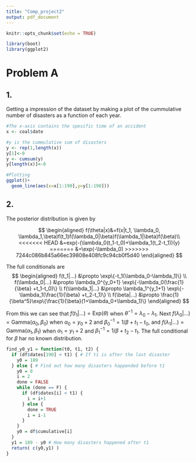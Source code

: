 ```yaml
---
title: "Comp_project2"
output: pdf_document
---
```


```r
knitr::opts_chunk$set(echo = TRUE)
```

```r
library(boot)
library(ggplot2)
```

# Problem A

## 1.

Getting a impression of the dataset by making a plot of the cummulative number of disasters as a function of each year.
```r
#The x-axis contains the spesific time of an accident
x <- coal$date

#y is the cummulative sum of disasters
y <- rep(1,length(x))
y[1]<-0
y <- cumsum(y)
y[length(x)]<-0

#Plotting
ggplot()+
  geom_line(aes(x=x[1:190],y=y[1:190]))

```
## 2.

The posterior distribution is given by


$$
\begin{aligned}
f(\theta|x)&=f(x|t_1, \lambda_0, \lambda_1,\beta)f(t_1)f(\lambda_0|\beta)f(\lambda_1|\beta)f(\beta)\\
<<<<<<< HEAD
&=exp(-(\lambda_0(t_1-t_0)+\lambda_1(t_2-t_1))(y)
=======
&=\exp(-\lambda_0)
>>>>>>> 7244c086b845a66ec39808e408fc9c94cb0f5d40
\end{aligned}
$$

The full conditionals are
$$
\begin{aligned}
f(t_1|...) &\propto \exp\{-t_1(\lambda_0-\lambda_1)\} \\
f(\lambda_0|...) &\propto \lambda_0^{y_0+1} \exp\{-\lambda_0(\frac{1}{\beta} +t_1-t_0)\} \\
f(\lambda_1|...) &\propto \lambda_1^{y_1+1} \exp\{-\lambda_1(\frac{1}{\beta} +t_2-t_1)\} \\
f(\beta|...) &\propto \frac{1}{\beta^5}\exp\{\frac{1}{\beta}(1+\lambda_0+\lambda_1)\}
\end{aligned}
$$

From this we can see that $f(t_1|...) = \text{Exp}(\theta)$ when $\theta^{-1}=\lambda_0-\lambda_1$. Next $f(\lambda_0|...)=\text{Gamma}(\alpha_0,\beta_0)$ when $\alpha_0=y_0+2$ and $\beta_0^{-1}=1/\beta + t_1 - t_0$, and $f(\lambda_1|...)=\text{Gamma}(\alpha_1,\beta_1)$ when $\alpha_1=y_1+2$ and $\beta_1^{-1}=1/\beta + t_2 - t_1$. The full conditional for $\beta$ har no known distribution. 


```r
find_y0_y1 = function(t0, t1, t2) {
  if (df$dates[190] < t1) { # If t1 is after the last disaster 
    y0 = 189        
  } else { # Find out how many disasters happended before t1
    y0 = 0
    i = 2
    done = FALSE
    while (done == F) {
      if (df$dates[i] < t1) {
        i = i+1
      } else {
        done = TRUE
        i = i-1
      }
    }
    y0 = df$cumulative[i]
  }
  y1 = 189 - y0 # How many disasters happened after t1
  return( c(y0,y1) )
}
```